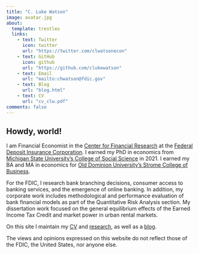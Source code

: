 ```yaml
---
title: "C. Luke Watson"
image: avatar.jpg
about:
  template: trestles
  links:
    - text: Twitter
      icon: twitter
      url: "https://twitter.com/clwatsonecon"
    - text: GitHub
      icon: github
      url: "https://github.com/clukewatson"
    - text: Email
      url: "mailto:chwatson@fdic.gov"
    - text: Blog
      url: "blog.html"
    - text: CV
      url: "cv_clw.pdf"
comments: false
---
```

:::: {.column-page}

## Howdy, world!

I am Financial Economist in the [Center for Financial Research](https://www.fdic.gov/analysis/cfr/index.html) at the [Federal Deposit Insurance Corporation](https://www.fdic.gov). I earned my PhD in economics from [Michigan State University's College of Social Science](http://econ.msu.edu) in 2021. I earned my BA and MA in economics for [Old Dominion University's Strome College of Business](https://www.odu.edu/business).

For the FDIC, I research bank branching decisions, consumer access to banking services, and the emergence of online banking.
In addition, my corporate work includes methodological and performance evaluation of bank financial models as part of the Quantitative Risk Analysis section.
My dissertation work focused on the general equilibrium effects of the Earned Income Tax Credit and market power in urban rental markets.

On this site I maintain my [CV](cv_clw.pdf) and [research](research), as well as a [blog](blog.html).

The views and opinions expressed on this website do not reflect those of the FDIC, the United States, nor anyone else.

<p></p>

<!-- ## Selected Projects -->

<!-- #### Publications -->

<!-- **unifir: A Unifying API for Interacting with Unity from R.** Mahoney, MJ, Beier, CM, and Ackerman, AC. 2022. Journal of Open Source Software 7(73): 4388. [https://doi.org/10.21105/joss.04388](https://doi.org/10.21105/joss.04388) -->

<!-- **terrainr: An R package for creating immersive virtual environments.** Mahoney, MJ, Beier, CM, and Ackerman, AC. 2022. Journal of Open Source Software, 7(69): 4060. [https://doi.org/10.21105/joss.04060](https://doi.org/10.21105/joss.04060) -->

<!-- **Stem size selectivity is stronger than species preferences for beaver, a central place forager.**  Mahoney, M. J. and Stella, J. C. 2020. Forest Ecology and Management, 475, 118331. [https://doi.org/10.1016/j.foreco.2020.118331](https://doi.org/10.1016/j.foreco.2020.118331). -->

<!-- #### R Packages -->

<!-- **[unifir](https://github.com/mikemahoney218/unifir)** | A Unifying API for Working with Unity in R | 2022   -->
<!-- **[terrainr](https://github.com/ropensci/terrainr)** | Retrieve Data from the USGS National Map and Transform it for 3D Landscape Visualizations | 2021   -->
<!-- **[heddlr](https://github.com/mikemahoney218/heddlr)** | Functional Programming Concepts for R Markdown Documents | 2020 -->

::::